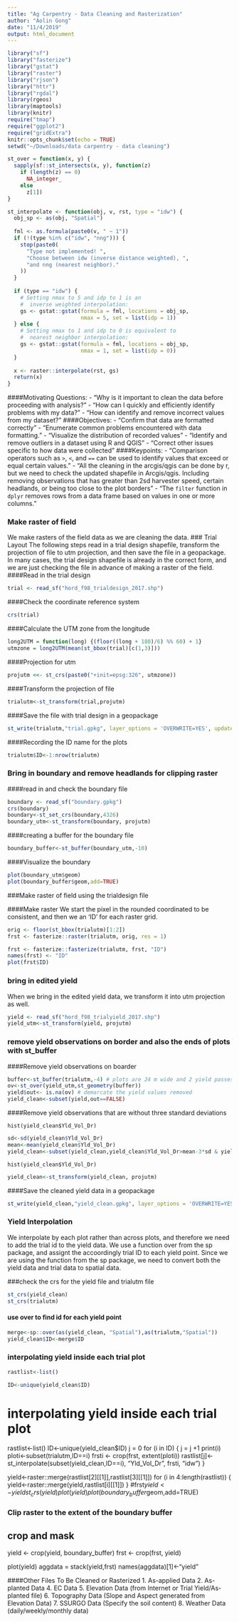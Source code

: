 ```yaml
---
title: "Ag Carpentry - Data Cleaning and Rasterization"
author: "Aolin Gong"
date: "11/4/2019"
output: html_document
---
```


```r
library("sf")
library("fasterize")
library("gstat")
library("raster")
library("rjson")
library("httr")
library("rgdal")
library(rgeos)
library(maptools)
library(knitr)
require("tmap")
require("ggplot2")
require("gridExtra")
knitr::opts_chunk$set(echo = TRUE)
setwd("~/Downloads/data carpentry - data cleaning")
```

```r
st_over = function(x, y) {
  sapply(sf::st_intersects(x, y), function(z)
    if (length(z) == 0)
      NA_integer_
    else
      z[1])
}

st_interpolate <- function(obj, v, rst, type = "idw") {
  obj_sp <- as(obj, "Spatial")
  
  fml <- as.formula(paste0(v, " ~ 1"))
  if (!(type %in% c("idw", "nng"))) {
    stop(paste0(
      "Type not implemented! ",
      "Choose between idw (inverse distance weighted), ",
      "and nng (nearest neighbor)."
    ))
  }
  
  if (type == "idw") {
    # Setting nmax to 5 and idp to 1 is an
    #  inverse weighted interpolation:
    gs <- gstat::gstat(formula = fml, locations = obj_sp,
                       nmax = 5, set = list(idp = 1))
  } else {
    # Setting nmax to 1 and idp to 0 is equivalent to
    #  nearest neighbor interpolation:
    gs <- gstat::gstat(formula = fml, locations = obj_sp,
                       nmax = 1, set = list(idp = 0))
  }
  
  x <- raster::interpolate(rst, gs)
  return(x)
}
```
####Motivating Questions:
- "Why is it important to clean the data before proceeding with analysis?"
- "How can I quickly and efficiently identify problems with my data?"
- "How can identify and remove incorrect values from my dataset?"
####Objectives:
- "Confirm that data are formatted correctly"
- "Enumerate common problems encountered with data formatting."
- "Visualize the distribution of recorded values"
- "Identify and remove outliers in a dataset using R and QGIS"
- "Correct other issues specific to how data were collected"
####Keypoints:
- "Comparison operators such as `>`, `<`, and `==` can be used to identify values that exceed or equal certain values."
- "All the cleaning in the arcgis/qgis can be done by r, but we need to check the updated shapefile in Arcgis/qgis. Including removing observations that has greater than 2sd harvester speed, certain headlands, or being too close to the plot borders"
- "The `filter` function in `dplyr` removes rows from a data frame based on values in one or more columns."

### Make raster of field 
We make rasters of the field data as we are cleaning the data.
### Trial Layout
The following steps read in a trial design shapefile, transform the projection of file to utm projection, and then save the file in a geopackage. In many cases, the trial design shapefile is already in the correct form, and we are just checking the file in advance of making a raster of the field.
####Read in the trial design
```r
trial <- read_sf("hord_f98_trialdesign_2017.shp")
```

####Check the coordinate reference system
```r
crs(trial)
```

####Calculate the UTM zone from the longitude
```r
long2UTM = function(long) {(floor((long + 180)/6) %% 60) + 1}
utmzone = long2UTM(mean(st_bbox(trial)[c(1,3)]))
```

####Projection for utm
```r
projutm <<- st_crs(paste0("+init=epsg:326", utmzone))
```

####Transform the projection of file
```r
trialutm<-st_transform(trial,projutm)
```

####Save the file with trial design in a geopackage
```r
st_write(trialutm,"trial.gpkg", layer_options = 'OVERWRITE=YES', update = TRUE)
```
####Recording the ID name for the plots
```r
trialutm$ID<-1:nrow(trialutm)
```

### Bring in boundary and remove headlands for clipping raster ###

####read in and check the boundary file
```r
boundary <- read_sf("boundary.gpkg")
crs(boundary)
boundary<-st_set_crs(boundary,4326)
boundary_utm<-st_transform(boundary, projutm)
```
####creating a buffer for the boundary file
```r
boundary_buffer<-st_buffer(boundary_utm,-10)
```

####Visualize the boundary
```r
plot(boundary_utm$geom)
plot(boundary_buffer$geom,add=TRUE)
```

###Make raster of field using the trialdesign file

####Make raster
We start the pixel in the rounded coordinated to be consistent, and then we an 'ID' for each raster grid.

```r
orig <- floor(st_bbox(trialutm)[1:2])
frst <- fasterize::raster(trialutm, orig, res = 1)
```

```r
frst <- fasterize::fasterize(trialutm, frst, "ID")
names(frst) <- "ID"
plot(frst$ID)
```

### bring in edited yield 
When we bring in the edited yield data, we transform it into utm projection as well.
```r
yield <- read_sf("hord_f98_trialyield_2017.shp")
yield_utm<-st_transform(yield, projutm)
```

### remove yield observations on border and also the ends of plots with st_buffer 
####Remove yield observations on boarder
```r
buffer<-st_buffer(trialutm,-4) # plots are 24 m wide and 2 yield passes
ov<-st_over(yield_utm,st_geometry(buffer))
yield$out<- is.na(ov) # demarcate the yield values removed
yield_clean<-subset(yield,out==FALSE)
```
####Remove yield observations that are without three standard deviations
```view
hist(yield_clean$Yld_Vol_Dr)
```

```r
sd<-sd(yield_clean$Yld_Vol_Dr)
mean<-mean(yield_clean$Yld_Vol_Dr)
yield_clean<-subset(yield_clean,yield_clean$Yld_Vol_Dr>mean-3*sd & yield_clean$Yld_Vol_Dr<mean+3*sd)
```

```view
hist(yield_clean$Yld_Vol_Dr)
```

```r
yield_clean<-st_transform(yield_clean, projutm)
```

####Save the cleaned yield data in a geopackage
```r
st_write(yield_clean,"yield_clean.gpkg", layer_options = 'OVERWRITE=YES', update = TRUE)
```

###  Yield Interpolation 
We interpolate by each plot rather than across plots, and therefore we need to add the trial id to the yield data. We use a function over from the sp package, and assignt the accoordingly trial ID to each yield point. Since we are using the function from the sp package, we need to convert both the yield data and trial data to spatial data.

###check the crs for the yield file and trialutm file
```r
st_crs(yield_clean)
st_crs(trialutm)
```

#### use over to find id for each yield point 
```r
merge<-sp::over(as(yield_clean, "Spatial"),as(trialutm,"Spatial"))
yield_clean$ID<-merge$ID
```

### interpolating yield inside each trial plot 
```r
rastlist<-list()
```
```r
ID<-unique(yield_clean$ID)
```
# interpolating yield inside each trial plot #
rastlist<-list()
ID<-unique(yield_clean$ID)
j = 0
for (i in ID) {
  j = j +1
  print(i)
  ploti<-subset(trialutm,ID==i)
  frsti <- crop(frst, extent(ploti))
  rastlist[j]<-st_interpolate(subset(yield_clean,ID==i), "Yld_Vol_Dr", frsti, "idw")
}

yield<-raster::merge(rastlist[2][[1]],rastlist[3][[1]])
for (i in 4:length(rastlist)) {
  yield<-raster::merge(yield,rastlist[i][[1]])
}
#frst$yield<-yield
st_crs(yield)
plot(yield)
plot(boundary_buffer$geom,add=TRUE)

### Clip raster to the extent of the boundary buffer ###
## crop and mask
yield <- crop(yield, boundary_buffer)
frst <- crop(frst, yield)

plot(yield)
aggdata = stack(yield,frst)
names(aggdata)[1]<-"yield"

####Other Files To Be Cleaned or Rasterized
1. As-applied Data
2. As-planted Data
4. EC Data
5. Elevation Data (from Internet or Trial Yield/As-planted file)
6. Topography Data (Slope and Aspect generated from Elevation Data)
7. SSURGO Data (Specify the soil content)
8. Weather Data (daily/weekly/monthly data)



